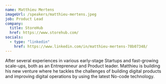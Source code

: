 ```yaml
---
name: Matthieu Mertens​
imageUrl: /speakers/matthieu-mertens​.jpeg
job: Product Lead
company:
  title: StoreHub
  href: https://www.storehub.com/
socials:
  - type: "linkedin"
    href: https://www.linkedin.com/in/matthieu-mertens-78b07348/
---
```

After several experiences in various early-stage Startups and fast-growing scale-ups,  both as an Entrepreneur and Product leader. Matthieu
is building his new venture where he tackles the challenges of building digital products and improving digital operations by using the latest 
No-code technology.
